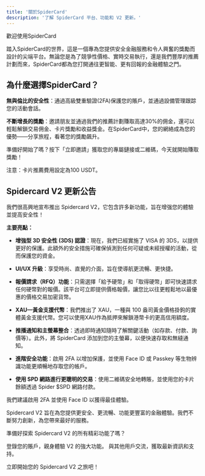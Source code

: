 ```yaml
---
title: '關於SpiderCard'
description: '了解 SpiderCard 平台、功能和 V2 更新。'
---
```


<Info>
歡迎使用SpiderCard

踏入SpiderCard的世界，這是一個專為您提供安全金融服務和令人興奮的獎勵而設計的尖端平台。無論您是為了競爭性價格、實時交易執行，還是我們豐厚的推薦計劃而來，SpiderCard都為您打開通往更智能、更有回報的金融體驗之門。
</Info>

## 為什麼選擇SpiderCard？

**無與倫比的安全性**：通過高級雙重驗證(2FA)保護您的賬戶，並通過設備管理跟踪您的活動會話。

**不斷增長的獎勵**：邀請朋友並通過我們的推薦計劃賺取高達30%的佣金，還可以輕鬆解鎖交易佣金、卡片獎勵和收益獎金。在SpiderCard中，您的網絡成為您的優勢——分享旅程，看著您的獎勵飆升。

準備好開始了嗎？按下「立即邀請」獲取您的專屬鏈接或二維碼，今天就開始賺取獎勵！

注意：卡片推薦費用設定為100 USDT。

## Spidercard V2 更新公告

我們很高興地宣布推出 Spidercard V2，它包含許多新功能，旨在增强您的體驗並提高安全性！

**主要亮點：**

*   **增強型 3D 安全性 (3DS) 認證**：現在，我們已經實施了 VISA 的 3DS，以提供更好的保護。此額外的安全措施可確保偵測到任何可疑或未經授權的活動，從而保護您的資金。

*   **UI/UX 升級**：享受時尚、直覺的介面，旨在使導航更流暢、更快捷。

*   **報價請求（RFQ）功能**：只需選擇「給予硬幣」和「取得硬幣」即可快速請求任何硬幣對的報價。該平台可立即提供價格報價，讓您比以往更輕鬆地以最優惠的價格交易加密貨幣。

*   **XAU—黃金支援代幣**：我們推出了 XAU，一種與 100 盎司黃金價格掛鉤的實體黃金支援代幣。您可以使用XAU作為抵押來解鎖港幣卡的更高信用額度。

*   **推播通知和主螢幕整合**：透過即時通知隨時了解關鍵活動（如存款、付款、詢價等）。此外，將 SpiderCard 添加到您的主螢幕，以便快速存取和無縫通知。

*   **進階安全功能**：啟用 2FA 以增加保護，並使用 Face ID 或 Passkey 等生物辨識功能更順暢地存取您的帳戶。

*   **使用 SPD 網路進行更聰明的交易**：使用二維碼安全地轉賬，並使用您的卡片餘額透過 Spider $SPD 網路付款。

我們建議啟用 2FA 並使用 Face ID 以獲得最佳體驗。

Spidercard V2 旨在為您提供更安全、更流暢、功能更豐富的金融體驗。我們不斷努力創新，為您帶來最好的服務。

準備好探索 Spidercard V2 的所有精彩功能了嗎？

<CardGroup cols={2}>
  <Card title="訪問儀表板" icon="gauge-high" href="https://pro.spidercard.io">
    登錄您的賬戶，親身體驗 V2 的強大功能。
  </Card>
  <Card title="加入社群" icon="discord" href="https://t.me/SpiderCardGlobal">
    與其他用戶交流，獲取最新資訊和支持。
  </Card>
</CardGroup>

立即開始您的 Spidercard V2 之旅吧！
